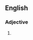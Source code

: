 ==English==

===Adjective===
{{head|en|adjective superlative form}}

# {{en-superlative of|high-risk}}